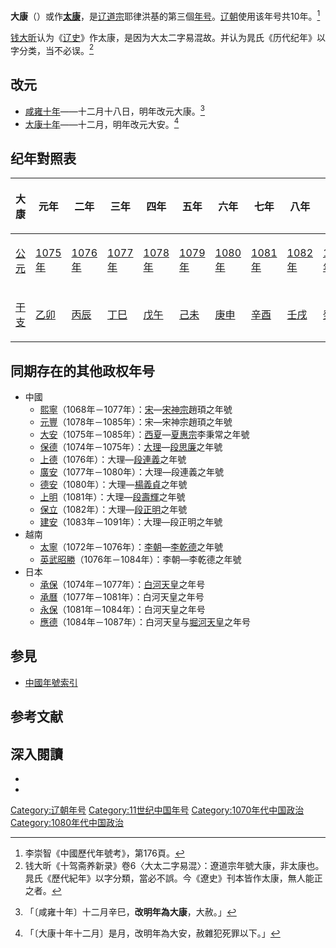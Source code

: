{{Eranamebox|年号=大康
|起讫时间= 1075年－1084年
|政权=[[辽朝|辽朝]]
|帝王= [[辽道宗|辽道宗]]耶律洪基
|历时=10年
|timeline= <timeline>
ImageSize  = width:200 height:50
PlotArea   = width:180 height:30 left:10 bottom:20
TimeAxis   = orientation:horizontal
DateFormat = yyyy
Period     = from:916 till:1125
AlignBars  = early
ScaleMajor = increment:50 start:916
Colors =
  id:canvas value:rgb(1,1,0.85)
BackgroundColors = canvas:canvas
PlotData =
  width:15 color:black
  bar:era from:start till:end
  bar:era from:1075 till:1084 color:red
</timeline>
|说明= <span style="color: red">大康</span>在'''辽代'''时期的位置。
}}
'''大康'''（{{kj|1075年||1084年|}}）或作'''[[太康|太康]]'''，是[[辽道宗|辽道宗]]耶律洪基的第三個[[年号|年号]]。[[辽朝|辽朝]]使用该年号共10年。<ref>李崇智《中國歷代年號考》，第176頁。</ref>

[[钱大昕|钱大昕]]认为《[[辽史|辽史]]》作太康，是因为大太二字易混故。并认为晁氏《历代纪年》以字分类，当不必误。<ref>钱大昕《十驾斋养新录》卷6〈大太二字易混〉：遼道宗年號大康，非太康也。晁氏《歷代紀年》以字分類，當必不誤。今《遼史》刊本皆作太康，無人能正之者。</ref>

==改元==
*[[1074年|咸雍十年]]——十二月十八日，明年改元大康。<ref>{{cite wikisource|title=遼史本紀第二十三道宗三|last=脫脫|wslink=zh:遼史/卷23}}「〔咸雍十年〕十二月辛巳，'''改明年為大康'''，大赦。」</ref>
*[[1084年|大康十年]]——十二月，明年改元大安。<ref>{{cite wikisource|title=遼史本紀第二十四道宗四|last=脫脫|wslink=zh:遼史/卷24}}「〔大康十年十二月〕是月，改明年為大安，赦雜犯死罪以下。」</ref>

==纪年對照表==
{| class="wikitable"  style="text-align:center"
!大康!!元年!!二年!!三年!!四年!!五年!!六年!!七年!!八年!!九年!!十年
|-
![[公元|公元]]
|[[1075年|1075年]]||[[1076年|1076年]]||[[1077年|1077年]]||[[1078年|1078年]]||[[1079年|1079年]]||[[1080年|1080年]]||[[1081年|1081年]]||[[1082年|1082年]]||[[1083年|1083年]]||[[1084年|1084年]]
|-
![[干支|干支]]
|[[乙卯|乙卯]]||[[丙辰|丙辰]]||[[丁巳|丁巳]]||[[戊午|戊午]]||[[己未|己未]]||[[庚申|庚申]]||[[辛酉|辛酉]]||[[壬戌|壬戌]]||[[癸亥|癸亥]]||[[甲子|甲子]]
|}

==同期存在的其他政权年号==
*中國
**[[熙寧|熙寧]]（1068年－1077年）：[[北宋|宋]]—[[宋神宗|宋神宗]]趙頊之年號
**[[元豐_(北宋)|元豐]]（1078年－1085年）：宋—宋神宗趙頊之年號
**[[大安_(西夏)|大安]]（1075年－1085年）：[[西夏|西夏]]—[[夏惠宗|夏惠宗]]李秉常之年號
**[[保德_(大理)|保德]]（1074年－1075年）：[[大理國|大理]]—[[段思廉|段思廉]]之年號
**[[上德|上德]]（1076年）：大理—[[段連義|段連義]]之年號
**[[廣安_(大理)|廣安]]（1077年－1080年）：大理—段連義之年號
**[[德安_(杨义贞)|德安]]（1080年）：大理—[[楊義貞|楊義貞]]之年號
**[[上明|上明]]（1081年）：大理—[[段壽輝|段壽輝]]之年號
**[[保立|保立]]（1082年）：大理—[[段正明|段正明]]之年號
**[[建安_(大理)|建安]]（1083年－1091年）：大理—段正明之年號
*越南
**[[太寧_(越南)|太寧]]（1072年－1076年）：[[李朝_(越南)|李朝]]—[[李乾德|李乾德]]之年號
**[[英武昭勝|英武昭勝]]（1076年－1084年）：李朝—李乾德之年號
*日本
**[[承保|承保]]（1074年－1077年）：[[白河天皇|白河天皇]]之年号
**[[承曆|承曆]]（1077年－1081年）：白河天皇之年号
**[[永保|永保]]（1081年－1084年）：白河天皇之年号
**[[應德|應德]]（1084年－1087年）：白河天皇与[[堀河天皇|堀河天皇]]之年号

==参見==
*[[中国年号列表#遼|中國年號索引]]

==参考文献==
{{Reflist}}

==深入閱讀==
<div>
*{{Cite book|author=[[李崇智|李崇智]]|title=中國歷代年號考|format=|url=|date=2004年12月|publisher=中華書局|location=北京|id=ISBN 7101025129}}
*{{Cite book|author=[[鄧洪波|鄧洪波]]|title=東亞歷史年表|format=pdf|url=http://www.eastasia.ntu.edu.tw/chinese/05_a04.htm|date=2005年3月|publisher=國立臺灣大學東亞經典與文化研究計劃|location=臺北|id=ISBN 9789860005189|access-date=2021-11-27|archive-date=2007-08-25|archive-url=https://web.archive.org/web/20070825002742/http://www.eastasia.ntu.edu.tw/chinese/05_a04.htm|dead-url=no}}
</div>

{{年号|[[咸雍|咸雍]]|[[中国年号索引|辽朝年号]]|[[大安_(辽朝)|大安]]}}
{{辽朝年号}}

[[Category:辽朝年号|Category:辽朝年号]]
[[Category:11世纪中国年号|Category:11世纪中国年号]]
[[Category:1070年代中国政治|Category:1070年代中国政治]]
[[Category:1080年代中国政治|Category:1080年代中国政治]]